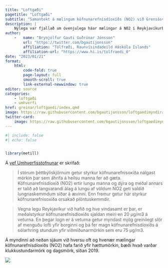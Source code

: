 ```yaml
---
title: "Loftgæði"
pagetitle: "Loftgæði"
subtitle: "Samantekt á mælingum köfnunarefnisdíoxíðs (NO2) við Grensásveg"
description: | 
    Nýlega var fjallað um óvenjulega háar mælingar á NO2 í Reykjavíkurborg. Hversu algeng eru slík tilvik? Hér ber ég mælingar ársins 2023 saman við fyrri ár og birti daglega uppfært yfirlit yfir NO2 við Grensásveg.
author: 
    -   name: "Brynjólfur Gauti Guðrúnar Jónsson"
        url: "https://twitter.com/bgautijonsson"
        affiliation: "Tölfræði, Raunvísindadeild Háskóla Íslands"
        affiliation-url: "https://www.hi.is/tolfraedi_0"
date: "2023/01/21"
format: 
    html:
        code-fold: true
        page-layout: full
        smooth-scroll: true
        link-external-newwindow: true
editor: source
categories:
    - loftgæði
    - umhverfi
href: greinar/loftgaedi/index.qmd
image: https://raw.githubusercontent.com/bgautijonsson/loftgaedimyndiractions/master/Figures/combined_image_page.png
twitter-card:
    image: https://raw.githubusercontent.com/bgautijonsson/loftgaedimyndiractions/master/Figures/combined_image.png
---
```


```r
#| include: false
#| echo: false


library(metill)
```


Á [vef Umhverfisstofnunar](https://ust.is/loft/loftgaedi/kofnunarefnisdioxid/) er skrifað:

>Í stórum þéttbýliskjörnum getur styrkur köfnunarefnisoxíða nálgast mörkin þar sem áhrifa á heilsu manna fer að gæta. Köfnunarefnisdíoxíð (NO2) ertir lungu manna og dýra og meðal annars er talið að langvarandi álag á lungu af völdum NO2 geti valdið lungnaskemmdum síðar á ævinni. Enn fremur getur hár styrkur köfnunarefnisoxíða orsakað plöntuskemmdir.

> Vegna legu Reykjavíkur við hafið og hve vindasamt er þar, er meðalstyrkur köfnunarefnisdíoxíðs sjaldan meiri en 20 µg/m3 á veturna. En þegar logn er á veturna getur myndast mjög greinilegt slör af menguðu lofti yfir borginni og þá fer magn köfnunarefnisdíoxíðs á sólarhring stundum yfir viðmiðunarmörkin sem eru 75 µg/m3.

Á myndinni að neðan sjáum við hversu oft og hvenær mælingar köfnunarefnisdíoxíðs (NO2) hafa farið yfir hættumörkin, bæði hvað varðar klukkustundarmörk og dagsmörk, síðan 2019.

![](https://raw.githubusercontent.com/bgautijonsson/loftgaedimyndiractions/master/Figures/combined_image.png){.column-screen-inset .m5}

